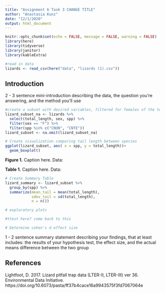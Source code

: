 ```yaml
---
title: "Assignment 6 Task 3 CHANGE TITLE"
author: "Anastasia Kunz"
date: "12/1/2020"
output: html_document
---
```


```r
knitr::opts_chunk$set(echo = FALSE, message = FALSE, warning = FALSE)
library(here)
library(tidyverse)
library(janitor)
library(kableExtra)
```

```r
#read in data
lizards <- read_csv(here("data", "lizards (1).csv"))
```

## Introduction

2 - 3 sentence mini-introduction describing the data, the question you’re answering, and the method you’ll use

```r
#create a subset with desired variables, filtered for females of the two species
lizard_subset_na <- lizards %>% 
  select(total_length, sex, spp) %>% 
  filter(sex == "F") %>% 
  filter(spp %in% c("CNUN", "CNTE"))
lizard_subset <- na.omit(lizard_subset_na)
```

```r
# Create visualization comparing tail length between species
ggplot(lizard_subset, aes( x = spp, y = total_length))+
  geom_boxplot()
```

**Figure 1.** Caption here. Data: 

**Table 1.** Caption here. Data:
```r
# Create Summary Table
lizard_summary <- lizard_subset %>% 
  group_by(spp) %>% 
  summarize(mean_tail = mean(total_length),
            sdev_tail = sd(total_length),
            n = n())

```

```r
# exploratory plots


```

```r
#ttest here? come back to this
```


```r
# Determine cohen's d effect size
```


1 - 2 sentence summary statement describing your findings, that at least includes: the results of your hypothesis test, the effect size, and the actual means difference between the two group


## References

Lightfoot, D. 2017. Lizard pitfall trap data (LTER-II, LTER-III) ver 36. Environmental Data Initiative. https://doi.org/10.6073/pasta/ff37b4cace16a9943575f3fd7067064e 



